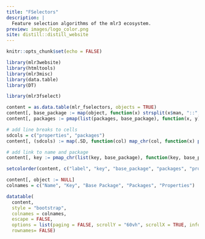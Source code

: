 ```yaml
---
title: "FSelectors"
description: |
  Feature selection algorithms of the mlr3 ecosystem.
preview: images/logo_color.png
site: distill::distill_website
---
```


```r
knitr::opts_chunk$set(echo = FALSE)

library(mlr3website)
library(htmltools)
library(mlr3misc)
library(data.table)
library(DT)
```

```r
library(mlr3fselect)

content = as.data.table(mlr_fselectors, objects = TRUE)
content[, base_package := map(object, function(x) strsplit(x$man, "::", TRUE)[[1]][1])]
content[, packages := pmap(list(packages, base_package), function(x, y) setdiff(x, c(y, "bbotk", "mlr3tuning")))]

# add line breaks to cells
sdcols = c("properties", "packages")
content[, (sdcols) := map(.SD, function(col) map_chr(col, function(x) paste0(x, collapse = "<br/>"))), .SDcols = sdcols]

# add link to name and package
content[, key := pmap_chr(list(key, base_package), function(key, base_package) as.character(a(href = sprintf("https://%s.mlr-org.com/reference/mlr_tuners_%s.html", base_package, key), key)))]

setcolorder(content, c("label", "key", "base_package", "packages", "properties"))

content[, object := NULL]
colnames = c("Name", "Key", "Base Package", "Packages", "Properties")
```

```r
datatable(
  content,
  style = "bootstrap",
  colnames = colnames,
  escape = FALSE,
  options = list(paging = FALSE, scrollY = "60vh", scrollX = TRUE, info = FALSE),
  rownames= FALSE)
```
